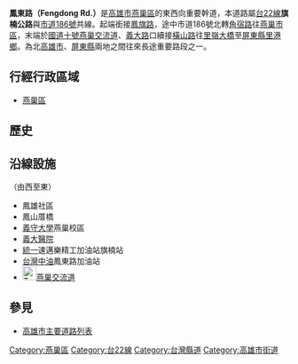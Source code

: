 {{multiple issues|
{{expand|time=2014-02-02T10:12:10+00:00}}
{{unreferenced|time=2014-02-02T10:12:10+00:00}}
}}
{{Infobox TwRoad2|
|bgcolorh=DARKGREEN
|colorh=white
|code=
|name=鳳東路
|enname=Fengdong Rd.
|level=省道[[File:TW_PHW22.svg|23px]]、<br>部分市道[[File:TW_CHW186.svg|23px]]
|length=
|sec=
|lastext=
|line=4
|start=[[鳳旗路|鳳旗路]]
|end=[[File:TWHW10.svg|25px]][[燕巢交流道|燕巢交流道]]、[[義大路|義大路]]
|junc=[[角宿路|角宿路]]、[[鳳澄路|鳳澄路]]
|img=
|cap=
|size=
|left=鳳旗路
|right=橫山路
|leftlink=鳳旗路
|leftdirection=W
|rightlink=橫山路 (燕巢區)
|rightdirection=E
|SN=[[台22線|台22線]]<br>（[[鳳旗路|鳳旗路]]－'''鳳東路'''－[[橫山路_(燕巢區)|橫山路]])
|SNtype=ph
|SNNum=22
|SN2=[[市道186號|市道186號]]<br>（[[角宿路|角宿路]]－'''鳳東路'''－[[鳳旗路|鳳旗路]]）
|SN2type=ch
|SN2Num=186
|SN3=
|SN3type=
|SN3Num=
}}
'''鳳東路（Fengdong Rd.）'''是[[高雄市|高雄市]][[燕巢區|燕巢區]]的東西向重要幹道，本道路屬[[台22線|台22線]]'''旗楠公路'''與[[市道186號|市道186號]]共線。起端銜接[[鳳旗路|鳳旗路]]，途中市道186號北轉[[角宿路|角宿路]]往[[燕巢區|燕巢市區]]，末端於[[國道十號_(中華民國)|國道十號]][[燕巢交流道|燕巢交流道]]、[[義大路|義大路]]口續接[[橫山路_(燕巢區)|橫山路]]往[[里嶺大橋|里嶺大橋]]至[[屏東縣|屏東縣]][[里港鄉|里港鄉]]。為北[[高雄市|高雄市]]、[[屏東縣|屏東縣]]兩地之間往來長途重要路段之一。

== 行經行政區域 ==
* [[燕巢區|燕巢區]]

== 歷史 ==
{{expand section}}

== 沿線設施 ==
（由西至東）
* 鳳雄社區
* 鳳山厝橋
* [[義守大學|義守大學]]燕巢校區
* [[義大醫院|義大醫院]]
* [[統一企業|統一]]速邁樂精工加油站旗楠站
* [[台灣中油|台灣中油]]鳳東路加油站
* [[File:TWHW10.svg|25px]][[燕巢交流道|燕巢交流道]]

== 參見 ==
* [[高雄市主要道路列表|高雄市主要道路列表]]

{{高雄市重要道路}}

{{DEFAULTSORT:鳳東路}}
[[Category:燕巢區|Category:燕巢區]]
[[Category:台22線|Category:台22線]]
[[Category:台灣縣道|Category:台灣縣道]]
[[Category:高雄市街道|Category:高雄市街道]]